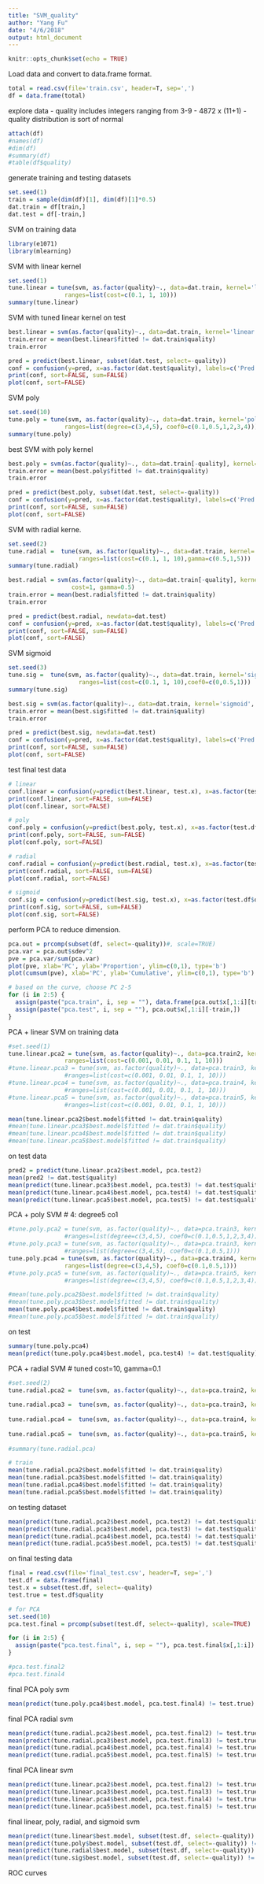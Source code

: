 ```yaml
---
title: "SVM_quality"
author: "Yang Fu"
date: "4/6/2018"
output: html_document
---
```


```r
knitr::opts_chunk$set(echo = TRUE)
```

Load data and convert to data.frame format.
```r
total = read.csv(file='train.csv', header=T, sep=',')
df = data.frame(total)
```

explore data
- quality includes integers ranging from 3-9
- 4872 x (11+1)
- quality distribution is sort of normal

```r
attach(df)
#names(df)
#dim(df)
#summary(df)
#table(df$quality)
```

generate training and testing datasets

```r
set.seed(1)
train = sample(dim(df)[1], dim(df)[1]*0.5)
dat.train = df[train,]
dat.test = df[-train,]
```

SVM on training data

```r
library(e1071)
library(mlearning)
```

SVM with linear kernel
```r
set.seed(1)
tune.linear = tune(svm, as.factor(quality)~., data=dat.train, kernel='linear',
                ranges=list(cost=c(0.1, 1, 10)))
summary(tune.linear)
```

SVM with tuned linear kernel on test
```r
best.linear = svm(as.factor(quality)~., data=dat.train, kernel='linear', cost=0.1)
train.error = mean(best.linear$fitted != dat.train$quality)
train.error

pred = predict(best.linear, subset(dat.test, select=-quality))
conf = confusion(y=pred, x=as.factor(dat.test$quality), labels=c('Pred', 'Truth'))
print(conf, sort=FALSE, sum=FALSE)
plot(conf, sort=FALSE)
```

SVM poly
```r
set.seed(10)
tune.poly = tune(svm, as.factor(quality)~., data=dat.train, kernel='polynomial',
                ranges=list(degree=c(3,4,5), coef0=c(0.1,0.5,1,2,3,4)))
summary(tune.poly)
```

best SVM with poly kernel
```r
best.poly = svm(as.factor(quality)~., data=dat.train[-quality], kernel='polynomial', degree=5, coef0=0.5)
train.error = mean(best.poly$fitted != dat.train$quality)
train.error

pred = predict(best.poly, subset(dat.test, select=-quality))
conf = confusion(y=pred, x=as.factor(dat.test$quality), labels=c('Pred', 'Truth'))
print(conf, sort=FALSE, sum=FALSE)
plot(conf, sort=FALSE)
```

SVM with radial kerne.
```r
set.seed(2)
tune.radial =  tune(svm, as.factor(quality)~., data=dat.train, kernel='radial',
                    ranges=list(cost=c(0.1, 1, 10),gamma=c(0.5,1,5)))
summary(tune.radial)
```

```r
best.radial = svm(as.factor(quality)~., data=dat.train[-quality], kernel='radial',
                  cost=1, gamma=0.5)
train.error = mean(best.radial$fitted != dat.train$quality)
train.error

pred = predict(best.radial, newdata=dat.test)
conf = confusion(y=pred, x=as.factor(dat.test$quality), labels=c('Pred', 'Truth'))
print(conf, sort=FALSE, sum=FALSE)
plot(conf, sort=FALSE)
```
SVM sigmoid
```r
set.seed(3)
tune.sig =  tune(svm, as.factor(quality)~., data=dat.train, kernel='sigmoid',
                    ranges=list(cost=c(0.1, 1, 10),coef0=c(0,0.5,1)))
summary(tune.sig)
```

```r
best.sig = svm(as.factor(quality)~., data=dat.train, kernel='sigmoid', cost=0.1, coef0=0)
train.error = mean(best.sig$fitted != dat.train$quality)
train.error

pred = predict(best.sig, newdata=dat.test)
conf = confusion(y=pred, x=as.factor(dat.test$quality), labels=c('Pred', 'Truth'))
print(conf, sort=FALSE, sum=FALSE)
plot(conf, sort=FALSE)
```

test final test data
```r
# linear
conf.linear = confusion(y=predict(best.linear, test.x), x=as.factor(test.df$quality), labels=c('Pred', 'Truth'))
print(conf.linear, sort=FALSE, sum=FALSE)
plot(conf.linear, sort=FALSE)

# poly
conf.poly = confusion(y=predict(best.poly, test.x), x=as.factor(test.df$quality), labels=c('Pred', 'Truth'))
print(conf.poly, sort=FALSE, sum=FALSE)
plot(conf.poly, sort=FALSE)

# radial
conf.radial = confusion(y=predict(best.radial, test.x), x=as.factor(test.df$quality), labels=c('Pred', 'Truth'))
print(conf.radial, sort=FALSE, sum=FALSE)
plot(conf.radial, sort=FALSE)

# sigmoid
conf.sig = confusion(y=predict(best.sig, test.x), x=as.factor(test.df$quality), labels=c('Pred', 'Truth'))
print(conf.sig, sort=FALSE, sum=FALSE)
plot(conf.sig, sort=FALSE)
```



perform PCA to reduce dimension.
```r
pca.out = prcomp(subset(df, select=-quality))#, scale=TRUE)
pca.var = pca.out$sdev^2
pve = pca.var/sum(pca.var)
plot(pve, xlab='PC', ylab='Proportion', ylim=c(0,1), type='b')
plot(cumsum(pve), xlab='PC', ylab='Cumulative', ylim=c(0,1), type='b')

# based on the curve, choose PC 2-5
for (i in 2:5) {
  assign(paste("pca.train", i, sep = ""), data.frame(pca.out$x[,1:i][train,], quality=quality[train]))  
  assign(paste("pca.test", i, sep = ""), pca.out$x[,1:i][-train,]) 
}

```

PCA + linear SVM on training data 
```r
#set.seed(1)
tune.linear.pca2 = tune(svm, as.factor(quality)~., data=pca.train2, kernel='linear',
                ranges=list(cost=c(0.001, 0.01, 0.1, 1, 10)))
#tune.linear.pca3 = tune(svm, as.factor(quality)~., data=pca.train3, kernel='linear',
                #ranges=list(cost=c(0.001, 0.01, 0.1, 1, 10)))
#tune.linear.pca4 = tune(svm, as.factor(quality)~., data=pca.train4, kernel='linear',
                #ranges=list(cost=c(0.001, 0.01, 0.1, 1, 10)))
#tune.linear.pca5 = tune(svm, as.factor(quality)~., data=pca.train5, kernel='linear',
                #ranges=list(cost=c(0.001, 0.01, 0.1, 1, 10)))

mean(tune.linear.pca2$best.model$fitted != dat.train$quality)
#mean(tune.linear.pca3$best.model$fitted != dat.train$quality)
#mean(tune.linear.pca4$best.model$fitted != dat.train$quality)
#mean(tune.linear.pca5$best.model$fitted != dat.train$quality)
```
on test data
```r
pred2 = predict(tune.linear.pca2$best.model, pca.test2)
mean(pred2 != dat.test$quality)
mean(predict(tune.linear.pca3$best.model, pca.test3) != dat.test$quality)
mean(predict(tune.linear.pca4$best.model, pca.test4) != dat.test$quality)
mean(predict(tune.linear.pca5$best.model, pca.test5) != dat.test$quality)
```

PCA + poly SVM # 4: degree5 co1
```r
#tune.poly.pca2 = tune(svm, as.factor(quality)~., data=pca.train3, kernel='polynomial',
                #ranges=list(degree=c(3,4,5), coef0=c(0.1,0.5,1,2,3,4)))
#tune.poly.pca3 = tune(svm, as.factor(quality)~., data=pca.train3, kernel='polynomial',
                #ranges=list(degree=c(3,4,5), coef0=c(0.1,0.5,1)))
tune.poly.pca4 = tune(svm, as.factor(quality)~., data=pca.train4, kernel='polynomial',
                ranges=list(degree=c(3,4,5), coef0=c(0.1,0.5,1)))
#tune.poly.pca5 = tune(svm, as.factor(quality)~., data=pca.train5, kernel='polynomial',
                #ranges=list(degree=c(3,4,5), coef0=c(0.1,0.5,1,2,3,4)))

#mean(tune.poly.pca2$best.model$fitted != dat.train$quality)
#mean(tune.poly.pca3$best.model$fitted != dat.train$quality)
mean(tune.poly.pca4$best.model$fitted != dat.train$quality)
#mean(tune.poly.pca5$best.model$fitted != dat.train$quality)

```
on test
```r
summary(tune.poly.pca4)
mean(predict(tune.poly.pca4$best.model, pca.test4) != dat.test$quality)
```

PCA + radial SVM # tuned cost=10, gamma=0.1
```r
#set.seed(2)
tune.radial.pca2 =  tune(svm, as.factor(quality)~., data=pca.train2, kernel='radial', ranges=list(cost=c(0.1, 1, 10),
                                                                                            gamma=c(0.05,0.1,0.5,1)))
tune.radial.pca3 =  tune(svm, as.factor(quality)~., data=pca.train3, kernel='radial', ranges=list(cost=c(0.1, 1, 10),
                                                                                            gamma=c(0.05,0.1,0.5,1)))
tune.radial.pca4 =  tune(svm, as.factor(quality)~., data=pca.train4, kernel='radial', ranges=list(cost=c(0.1, 1, 10),
                                                                                            gamma=c(0.05,0.1,0.5,1)))
tune.radial.pca5 =  tune(svm, as.factor(quality)~., data=pca.train5, kernel='radial', ranges=list(cost=c(0.1, 1, 10),
                                                                                            gamma=c(0.05,0.1,0.5,1)))
#summary(tune.radial.pca)

# train
mean(tune.radial.pca2$best.model$fitted != dat.train$quality)
mean(tune.radial.pca3$best.model$fitted != dat.train$quality)
mean(tune.radial.pca4$best.model$fitted != dat.train$quality)
mean(tune.radial.pca5$best.model$fitted != dat.train$quality)

```

on testing dataset
```r

mean(predict(tune.radial.pca2$best.model, pca.test2) != dat.test$quality)
mean(predict(tune.radial.pca3$best.model, pca.test3) != dat.test$quality)
mean(predict(tune.radial.pca4$best.model, pca.test4) != dat.test$quality)
mean(predict(tune.radial.pca5$best.model, pca.test5) != dat.test$quality)

```

on final testing data
```r
final = read.csv(file='final_test.csv', header=T, sep=',')
test.df = data.frame(final)
test.x = subset(test.df, select=-quality)
test.true = test.df$quality

# for PCA
set.seed(10)
pca.test.final = prcomp(subset(test.df, select=-quality), scale=TRUE)

for (i in 2:5) {
  assign(paste("pca.test.final", i, sep = ""), pca.test.final$x[,1:i]) 
}

#pca.test.final2
#pca.test.final4
```

final PCA poly svm
```r
mean(predict(tune.poly.pca4$best.model, pca.test.final4) != test.true)
```

final PCA radial svm
```r
mean(predict(tune.radial.pca2$best.model, pca.test.final2) != test.true)
mean(predict(tune.radial.pca3$best.model, pca.test.final3) != test.true)
mean(predict(tune.radial.pca4$best.model, pca.test.final4) != test.true)
mean(predict(tune.radial.pca5$best.model, pca.test.final5) != test.true)
```

final PCA linear svm
```r

mean(predict(tune.linear.pca2$best.model, pca.test.final2) != test.true)
mean(predict(tune.linear.pca3$best.model, pca.test.final3) != test.true)
mean(predict(tune.linear.pca4$best.model, pca.test.final4) != test.true)
mean(predict(tune.linear.pca5$best.model, pca.test.final5) != test.true)

```

final linear, poly, radial, and sigmoid svm
```r
mean(predict(tune.linear$best.model, subset(test.df, select=-quality)) != test.true)
mean(predict(tune.poly$best.model, subset(test.df, select=-quality)) != test.true)
mean(predict(tune.radial$best.model, subset(test.df, select=-quality)) != test.true)
mean(predict(tune.sig$best.model, subset(test.df, select=-quality)) != test.true)
```

ROC curves

